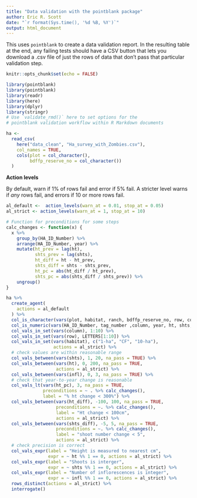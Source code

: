 ```yaml
---
title: "Data validation with the pointblank package"
author: Eric R. Scott
date: "`r format(Sys.time(), '%d %B, %Y')`"
output: html_document
---
```


This uses `pointblank` to create a data validation report. In the resulting table at the end, any failing tests should have a CSV button that lets you download a .csv file of just the rows of data that don't pass that particular validation step.

```r
knitr::opts_chunk$set(echo = FALSE)

library(pointblank)
library(pointblank)
library(readr)
library(here)
library(dplyr)
library(stringr)
# Use `validate_rmd()` here to set options for the
# pointblank validation workflow within R Markdown documents
```


```r
ha <-
  read_csv(
    here("data_clean", "Ha_survey_with_Zombies.csv"),
    col_names = TRUE,
    cols(plot = col_character(),
         bdffp_reserve_no = col_character())
  )
```


**Action levels**

By default, warn if 1% of rows fail and error if 5% fail.  A stricter level warns if *any* rows fail, and errors if 10 or more rows fail.

```r
al_default <-  action_levels(warn_at = 0.01, stop_at = 0.05)
al_strict <- action_levels(warn_at = 1, stop_at = 10)
```


```r
# Function for preconditions for some steps
calc_changes <- function(x) {
  x %>%
    group_by(HA_ID_Number) %>%
    arrange(HA_ID_Number, year) %>%
    mutate(ht_prev = lag(ht),
           shts_prev = lag(shts),
           ht_diff = ht - ht_prev,
           shts_diff = shts - shts_prev,
           ht_pc = abs(ht_diff / ht_prev),
           shts_pc = abs(shts_diff / shts_prev)) %>%
    ungroup()
}
```

```r
ha %>%
  create_agent(
    actions = al_default
  ) %>%
  col_is_character(vars(plot, habitat, ranch, bdffp_reserve_no, row, code.notes)) %>%
  col_is_numeric(vars(HA_ID_Number, tag_number ,column, year, ht, shts, infl)) %>%
  col_vals_in_set(vars(column), 1:10) %>%
  col_vals_in_set(vars(row), LETTERS[1:10]) %>%
  col_vals_in_set(vars(habitat), c("1-ha", "CF", "10-ha"),
                  actions = al_strict) %>%
  # check values are within reasonable range
  col_vals_between(vars(shts), 1, 20, na_pass = TRUE) %>%
  col_vals_between(vars(ht), 0, 200, na_pass = TRUE,
                   actions = al_strict) %>%
  col_vals_between(vars(infl), 0, 3, na_pass = TRUE) %>%
  # check that year-to-year change is reasonable
  col_vals_lt(vars(ht_pc), 3, na_pass = TRUE,
              preconditions = ~ . %>% calc_changes(),
              label = "% ht change < 300%") %>%
  col_vals_between(vars(ht_diff), -100, 100, na_pass = TRUE,
                   preconditions = ~. %>% calc_changes(),
                   label = "Ht change < 100cm",
                   actions = al_strict) %>%
  col_vals_between(vars(shts_diff), -5, 5, na_pass = TRUE,
                   preconditions = ~. %>% calc_changes(),
                   label = "shoot number change < 5",
                   actions = al_strict) %>%
  # check precision is correct
  col_vals_expr(label = "Height is measured to nearest cm",
                expr = ~ ht %% 1 == 0, actions = al_strict) %>%
  col_vals_expr(label = "Shoots is interger",
                expr = ~ shts %% 1 == 0, actions = al_strict) %>%
  col_vals_expr(label = "Number of inflorescences is integer",
                expr = ~ infl %% 1 == 0, actions = al_strict) %>%
  rows_distinct(actions = al_strict) %>%
  interrogate()
```
